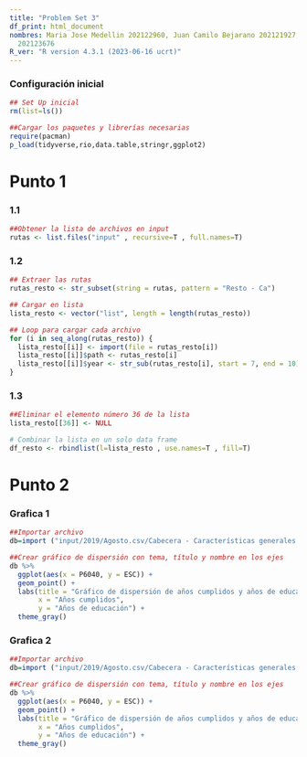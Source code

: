 ```yaml
---
title: "Problem Set 3"
df_print: html_document
nombres: Maria Jose Medellin 202122960, Juan Camilo Bejarano 202121927, Rafael Sanchez
  202123676
R_ver: "R version 4.3.1 (2023-06-16 ucrt)"
---
```


### Configuración inicial
```r
## Set Up inicial
rm(list=ls())

##Cargar los paquetes y librerías necesarias
require(pacman)
p_load(tidyverse,rio,data.table,stringr,ggplot2)
```

# Punto 1
### 1.1
```r
##Obtener la lista de archivos en input
rutas <- list.files("input" , recursive=T , full.names=T)
```

### 1.2
```r
## Extraer las rutas
rutas_resto <- str_subset(string = rutas, pattern = "Resto - Ca")

## Cargar en lista
lista_resto <- vector("list", length = length(rutas_resto))

## Loop para cargar cada archivo
for (i in seq_along(rutas_resto)) {
  lista_resto[[i]] <- import(file = rutas_resto[i])
  lista_resto[[i]]$path <- rutas_resto[i]
  lista_resto[[i]]$year <- str_sub(rutas_resto[i], start = 7, end = 10)
}
```

### 1.3
```r
##Eliminar el elemento número 36 de la lista
lista_resto[[36]] <- NULL

# Combinar la lista en un solo data frame
df_resto <- rbindlist(l=lista_resto , use.names=T , fill=T)
```


# Punto 2
### Grafica 1
```r
##Importar archivo
db=import ("input/2019/Agosto.csv/Cabecera - Características generales (Personas).csv")

##Crear gráfico de dispersión con tema, título y nombre en los ejes
db %>%
  ggplot(aes(x = P6040, y = ESC)) +
  geom_point() +  
  labs(title = "Gráfico de dispersión de años cumplidos y años de educación",      
       x = "Años cumplidos",             
       y = "Años de educación") +          
  theme_gray()
```


### Grafica 2
```r
##Importar archivo
db=import ("input/2019/Agosto.csv/Cabecera - Características generales (Personas).csv")

##Crear gráfico de dispersión con tema, título y nombre en los ejes
db %>%
  ggplot(aes(x = P6040, y = ESC)) +
  geom_point() +  
  labs(title = "Gráfico de dispersión de años cumplidos y años de educación",      
       x = "Años cumplidos",             
       y = "Años de educación") +          
  theme_gray()
```


